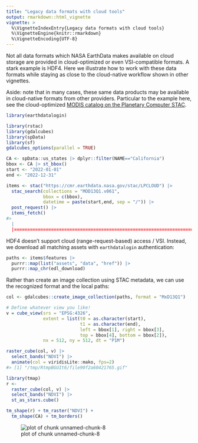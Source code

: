 ```yaml
---
title: "Legacy data formats with cloud tools"
output: rmarkdown::html_vignette
vignette: >
  %\VignetteIndexEntry{Legacy data formats with cloud tools}
  %\VignetteEngine{knitr::rmarkdown}
  %\VignetteEncoding{UTF-8}
---
```


Not all data formats which NASA EarthData makes available on cloud storage are provided in cloud-optimized or even VSI-compatible formats.  A stark example is HDF4. 
Here we illustrate how to work with these data formats while staying as close to the cloud-native workflow shown in other vignettes.

Aside: note that in many cases, these same data products may be available in cloud-native formats from other providers.  Particular to the example here, see the cloud-optimized [MODIS catalog on the Planetary Computer STAC](https://planetarycomputer.microsoft.com/dataset/group/modis).





```r
library(earthdatalogin)
```



```r
library(rstac)
library(gdalcubes)
library(spData)
library(sf)
gdalcubes_options(parallel = TRUE) 
```


```r
CA <- spData::us_states |> dplyr::filter(NAME=="California")
bbox <- CA |> st_bbox()
start <- "2022-01-01"
end <- "2022-12-31"

items <- stac("https://cmr.earthdata.nasa.gov/stac/LPCLOUD") |> 
  stac_search(collections = "MOD13Q1.v061",
              bbox = c(bbox),
              datetime = paste(start,end, sep = "/")) |>
  post_request() |>
  items_fetch()
#>   |                                                                                                                                                                                             |=====================================================================================================================================================================================| 100%
```

HDF4 doesn't support cloud (range-request-based) access / VSI.
Instead, we download all matching assets with `earthdatalogin`
authentication:


```r
paths <- items$features |>
  purrr::map(list("assets", "data", "href")) |>
  purrr::map_chr(edl_download)
```

Rather than create an image collection using STAC metadata, we can use the recognized format and the local paths:


```r
col <- gdalcubes::create_image_collection(paths, format = "MxD13Q1")
```


```r
# Define whatever view you like!
v = cube_view(srs = "EPSG:4326",
              extent = list(t0 = as.character(start), 
                            t1 = as.character(end),
                            left = bbox[1], right = bbox[3],
                            top = bbox[4], bottom = bbox[2]),
              nx = 512, ny = 512, dt = "P1M")
```


```r
raster_cube(col, v) |> 
  select_bands("NDVI") |> 
  animate(col = viridisLite::mako, fps=2)
#> [1] "/tmp/RtmpBGUIt6/file90f2a60421765.gif"
```



```r
library(tmap)
r <- 
  raster_cube(col, v) |> 
  select_bands("NDVI") |> 
  st_as_stars.cube()

tm_shape(r) + tm_raster("NDVI") +
  tm_shape(CA) + tm_borders()
```

![plot of chunk unnamed-chunk-8](img/unnamed-chunk-8-1.png)


